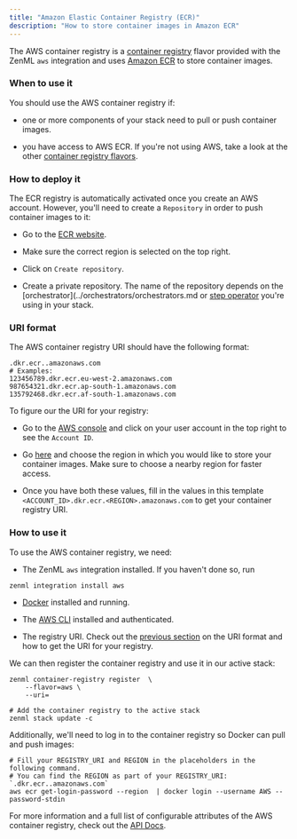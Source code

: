 ```yaml
---
title: "Amazon Elastic Container Registry (ECR)"
description: "How to store container images in Amazon ECR"
---
```


The AWS container registry is a [container registry](/component-gallery/container-registries) flavor provided with the ZenML `aws` integration and uses [Amazon ECR](https://aws.amazon.com/ecr/) to store container images.

### When to use it

You should use the AWS container registry if:

* one or more components of your stack need to pull or push container images.

* you have access to AWS ECR. If you're not using AWS, take a look at the other [container registry flavors](/component-gallery/container-registries#container-registry-flavors).

### How to deploy it

The ECR registry is automatically activated once you create an AWS account. However, you'll need to create a `Repository` in order to push container images to it:

* Go to the [ECR website](https://console.aws.amazon.com/ecr).

* Make sure the correct region is selected on the top right.

* Click on `Create repository`.

* Create a private repository. The name of the repository depends on the \[orchestrator\](../orchestrators/orchestrators.md or [step operator](/component-gallery/step-operators) you're using in your stack.

### URI format

The AWS container registry URI should have the following format:

```
.dkr.ecr..amazonaws.com
# Examples:
123456789.dkr.ecr.eu-west-2.amazonaws.com
987654321.dkr.ecr.ap-south-1.amazonaws.com
135792468.dkr.ecr.af-south-1.amazonaws.com
```

To figure our the URI for your registry:

* Go to the [AWS console](https://console.aws.amazon.com/) and click on your user account in the top right to see the `Account ID`.

* Go [here](https://docs.aws.amazon.com/general/latest/gr/rande.html#regional-endpoints) and choose the region in which you would like to store your container images. Make sure to choose a nearby region for faster access.

* Once you have both these values, fill in the values in this template `<ACCOUNT_ID>.dkr.ecr.<REGION>.amazonaws.com` to get your container registry URI.

### How to use it

To use the AWS container registry, we need:

* The ZenML `aws` integration installed. If you haven't done so, run  
```  
zenml integration install aws  
```

* [Docker](https://www.docker.com) installed and running.

* The [AWS CLI](https://docs.aws.amazon.com/cli/latest/userguide/getting-started-install.html) installed and authenticated.

* The registry URI. Check out the [previous section](/component-gallery/container-registries/amazon-ecr#how-to-deploy-it) on the URI format and how to get the URI for your registry.

We can then register the container registry and use it in our active stack:

```
zenml container-registry register  \
    --flavor=aws \
    --uri=

# Add the container registry to the active stack
zenml stack update -c 
```

Additionally, we'll need to log in to the container registry so Docker can pull and push images:

```
# Fill your REGISTRY_URI and REGION in the placeholders in the following command.
# You can find the REGION as part of your REGISTRY_URI: `.dkr.ecr..amazonaws.com`
aws ecr get-login-password --region  | docker login --username AWS --password-stdin 
```

For more information and a full list of configurable attributes of the AWS container registry, check out the [API Docs](https://apidocs.zenml.io/latest/integration%5Fcode%5Fdocs/integrations-aws/#zenml.integrations.aws.container%5Fregistries.aws%5Fcontainer%5Fregistry.AWSContainerRegistry).